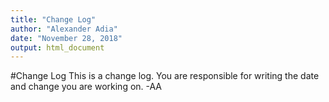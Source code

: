 ```yaml
---
title: "Change Log"
author: "Alexander Adia"
date: "November 28, 2018"
output: html_document
---
```


#Change Log
This is a change log. You are responsible for writing the date and change you are working on. -AA